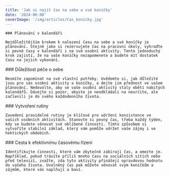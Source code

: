 ```yaml
---
title: 'Jak si najít čas na sebe a své koníčky'
date: '2024-06-08'
coverImage: '/img/articles/Cas_konicky.jpg'
---
```


<div class="main__post--content">
  <div>
   
    ### Plánování v kalendáři

    Nejdůležitějším krokem k nalezení času na sebe a své koníčky je plánování. Stejně jako si rezervujete čas na pracovní úkoly, vyhraďte si pevné časy v kalendáři i na své osobní aktivity. Tento jednoduchý krok zajistí, že na vaše koníčky nezapomenete a budete mít dostatek času na jejich vykonání.

  </div>
  <div>
    ### Důležitost péče o sebe

    Nesmíte zapomínat na své vlastní potřeby. Uvědomte si, jak důležité jsou pro vás osobní aktivity a koníčky, a dejte jim přednost ve vašem plánování. Nedovolte, aby se vaše osobní aktivity staly obětí nabitých kalendářů. Dávejte si pozor, abyste je neodkládali na neurčito, ale začlenili je do svého každodenního života.

  </div>
  <div>
    ### Vytvoření rutiny

    Zavedení pravidelné rutiny je klíčové pro udržení konzistence ve vašich osobních aktivitách. Stanovte si pevný čas, třeba každý týden, kdy se budete věnovat své oblíbené činnosti. Tímto způsobem si vytvoříte stabilní základ, který vám pomůže udržet vaše zájmy i ve hektických obdobích.

  </div>
  <div>
    ### Cesta k efektivnímu časovému řízení

    Identifikujte činnosti, které vám zbytečně zabírají čas, a omezte je. Například, pokud trávíte příliš mnoho času na sociálních sítích nebo před televizí, zvažte, zda tyto aktivity přinášejí opravdovou hodnotu do vašeho života. Uvolněný čas pak můžete věnovat svým koníčkům a zájmům, které vás naplňují a baví.

  </div>
</div>
